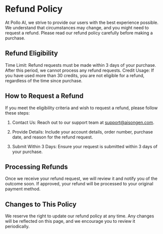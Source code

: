 # Refund Policy

At Pollo AI, we strive to provide our users with the best experience possible. We understand that circumstances may change, and you might need to request a refund. Please read our refund policy carefully before making a purchase.

## Refund Eligibility

Time Limit: Refund requests must be made within 3 days of your purchase. After this period, we cannot process any refund requests.
Credit Usage: If you have used more than 30 credits, you are not eligible for a refund, regardless of the time since purchase.

## How to Request a Refund

If you meet the eligibility criteria and wish to request a refund, please follow these steps:

1. Contact Us: Reach out to our support team at support@aisongen.com.

2. Provide Details: Include your account details, order number, purchase date, and reason for the refund request.

3. Submit Within 3 Days: Ensure your request is submitted within 3 days of your purchase.

## Processing Refunds

Once we receive your refund request, we will review it and notify you of the outcome soon. If approved, your refund will be processed to your original payment method.

## Changes to This Policy

We reserve the right to update our refund policy at any time. Any changes will be reflected on this page, and we encourage you to review it periodically.

